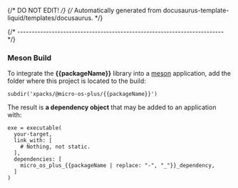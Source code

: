 {/* DO NOT EDIT! */}
{/* Automatically generated from docusaurus-template-liquid/templates/docusaurus. */}

{/* ------------------------------------------------------------------------ */}

### Meson Build

To integrate the **{{packageName}}** library into a
[meson](https://mesonbuild.com) application,
add the folder where this project is located to the build:

```meson
subdir('xpacks/@micro-os-plus/{{packageName}}')
```

The result is **a dependency object** that may be added
to an application with:

```meson
exe = executable(
  your-target,
  link_with: [
    # Nothing, not static.
  ],
  dependencies: [
    micro_os_plus_{{packageName | replace: "-", "_"}}_dependency,
  ]
)
```
